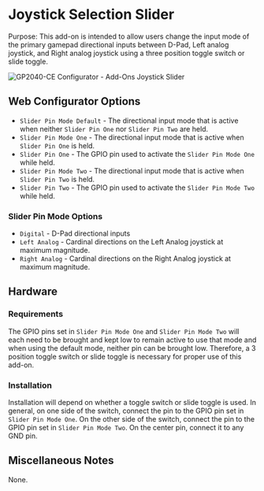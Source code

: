 # Joystick Selection Slider

Purpose: This add-on is intended to allow users change the input mode of the primary gamepad directional inputs between D-Pad, Left analog joystick, and Right analog joystick using a three position toggle switch or slide toggle.

![GP2040-CE Configurator - Add-Ons Joystick Slider](../assets/images/gpc-add-ons-joystick-slider.png)

## Web Configurator Options

- `Slider Pin Mode Default` - The directional input mode that is active when neither `Slider Pin One` nor `Slider Pin Two` are held.
- `Slider Pin Mode One` - The directional input mode that is active when `Slider Pin One` is held.
- `Slider Pin One` - The GPIO pin used to activate the `Slider Pin Mode One` while held.
- `Slider Pin Mode Two` - The directional input mode that is active when `Slider Pin Two` is held.
- `Slider Pin Two` - The GPIO pin used to activate the `Slider Pin Mode Two` while held.

### Slider Pin Mode Options

- `Digital` - D-Pad directional inputs
- `Left Analog` - Cardinal directions on the Left Analog joystick at maximum magnitude.
- `Right Analog` - Cardinal directions on the Right Analog joystick at maximum magnitude.

## Hardware

### Requirements

The GPIO pins set in `Slider Pin Mode One` and `Slider Pin Mode Two` will each need to be brought and kept low to remain active to use that mode and when using the default mode, neither pin can be brought low. Therefore, a 3 position toggle switch or slide toggle is necessary for proper use of this add-on.

### Installation

Installation will depend on whether a toggle switch or slide toggle is used. In general, on one side of the switch, connect the pin to the GPIO pin set in `Slider Pin Mode One`. On the other side of the switch, connect the pin to the GPIO pin set in `Slider Pin Mode Two`. On the center pin, connect it to any GND pin.

## Miscellaneous Notes

None.
